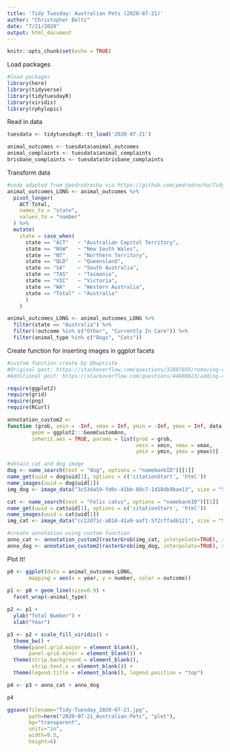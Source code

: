 ```yaml
---
title: 'Tidy Tuesday: Australian Pets (2020-07-21)'
author: "Christopher Beltz"
date: "7/21/2020"
output: html_document
---
```


```r
knitr::opts_chunk$set(echo = TRUE)
```


Load packages

```r
#load packages
library(here)
library(tidyverse) 
library(tidytuesdayR)
library(viridis)
library(rphylopic)
```


Read in data

```r
tuesdata <- tidytuesdayR::tt_load('2020-07-21')

animal_outcomes <- tuesdata$animal_outcomes
animal_complaints <- tuesdata$animal_complaints
brisbane_complaints <- tuesdata$brisbane_complaints
```


Transform data

```r
#code adapted from @pedrodrocha via https://github.com/pedrodrocha/TidyTuesday/tree/master/21-07-2020_Australian_Pets
animal_outcomes_LONG <- animal_outcomes %>%
  pivot_longer(
    ACT:Total,
    names_to = "state",
    values_to = "number"
  ) %>%  
  mutate( 
    state = case_when(
      state == "ACT"   ~ "Australian Capital Territory",
      state == "NSW"   ~ "New South Wales",
      state == "NT"    ~ "Northern Territory",
      state == "QLD"   ~ "Queensland",
      state == "SA"    ~ "South Australia",
      state == "TAS"   ~ "Tasmania",
      state == "VIC"   ~ "Victoria",
      state == "WA"    ~ "Western Australia",
      state == "Total" ~ "Australia"
      )
    )
```


```r
animal_outcomes_LONG <- animal_outcomes_LONG %>% 
  filter(state == "Australia") %>% 
  filter(!outcome %in% c("Other", "Currently In Care")) %>% 
  filter(animal_type %in% c("Dogs", "Cats"))
```



Create function for inserting images in ggplot facets

```r
#custom function create by @baptiste
#Original post: https://stackoverflow.com/questions/32807665/removing-one-tablegrob-when-applied-to-a-box-plot-with-a-facet-wrap?answertab=votes#tab-top
#Additional post: https://stackoverflow.com/questions/44688623/adding-custom-images-to-ggplot-facets

require(ggplot2)
require(grid)
require(png)
require(RCurl)

annotation_custom2 <- 
function (grob, xmin = -Inf, xmax = Inf, ymin = -Inf, ymax = Inf, data){ layer(data = data, stat = StatIdentity, position = PositionIdentity, 
        geom = ggplot2:::GeomCustomAnn,
        inherit.aes = TRUE, params = list(grob = grob, 
                                          xmin = xmin, xmax = xmax, 
                                          ymin = ymin, ymax = ymax))}
```


```r
#obtain cat and dog image
dog <- name_search(text = "dog", options = "namebankID")[[1]]
name_get(uuid = dog$uid[1], options = c('citationStart', 'html'))
name_images(uuid = dog$uid[1])
img_dog <- image_data("3c534a59-fd0c-41bb-80c7-1d18db9bae13", size = "512")[[1]]

cat <- name_search(text = "Felis catus", options = "namebankID")[[1]]
name_get(uuid = cat$uid[1], options = c('citationStart', 'html'))
name_images(uuid = cat$uid[1])
img_cat <- image_data("cc22d71c-a014-41a9-aaf1-5f2cffad6121", size = "512")[[1]]

#create annotation using custom function
anno_cat <- annotation_custom2(rasterGrob(img_cat, interpolate=TRUE), xmin=2014, xmax=2018, ymin=34000, ymax=44000, data=animal_outcomes_LONG[4,]) #set brackets to row with cat data
anno_dog <- annotation_custom2(rasterGrob(img_dog, interpolate=TRUE), xmin=2014, xmax=2018, ymin=34000, ymax=44000, data=animal_outcomes_LONG[1,]) #set brackets to row with dog data
```



Plot It!

```r
p0 <- ggplot(data = animal_outcomes_LONG,
       mapping = aes(x = year, y = number, color = outcome))
       
p1 <- p0 + geom_line(size=0.9) +
  facet_wrap(~animal_type)

p2 <- p1 + 
  ylab("Total Number") +
  xlab("Year")

p3 <- p2 + scale_fill_viridis() + 
  theme_bw() +
  theme(panel.grid.major = element_blank(),
       panel.grid.minor = element_blank()) +
  theme(strip.background = element_blank(),
        strip.text.x = element_blank()) +
  theme(legend.title = element_blank(), legend.position = "top") 

p4 <- p3 + anno_cat + anno_dog

p4
```


```r
ggsave(filename="Tidy-Tuesday_2020-07-21.jpg",
       path=here("2020-07-21_Australian-Pets", "plot"),
       bg="transparent", 
       units="in",
       width=9.5,
       height=6)
```
